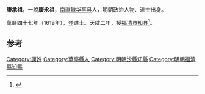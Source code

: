 '''康承祖'''，一說'''康永祖'''，[[南直隸|南直隸]][[华亭县|华亭县]]人，明朝政治人物、进士出身。

萬曆四十七年（1619年），登进士。天啟二年，授[[福清县|福清县]][[知县|知县]]<ref>{{cite news|title=福清市志  第四节　明代县衙|url=http://www.fzdqw.com/ShowText.asp?ToBook=1100&index=1135|accessdate=2013-08-11|newspaper=福州地情网|deadurl=yes|archiveurl=https://web.archive.org/web/20150528034308/http://www.fzdqw.com/ShowText.asp?ToBook=1100&index=1135|archivedate=2015-05-28}}</ref>。

==参考==
{{reflist}}

{{start box}}
{{s-off}}
{{s-before|[[方震孺|方震孺]]}}
{{s-title|明朝沙縣知縣|1619年－1622年}}
{{s-after|[[解學夔|解學夔]]}}
{{end box}}

{{明朝人物小作品}}
{{萬曆四十七年己未科殿試金榜}}
{{DEFAULTSORT:Kang康}}
[[Category:康姓|Category:康姓]]
[[Category:華亭縣人|Category:華亭縣人]]
[[Category:明朝沙縣知縣|Category:明朝沙縣知縣]]
[[Category:明朝福清縣知縣|Category:明朝福清縣知縣]]